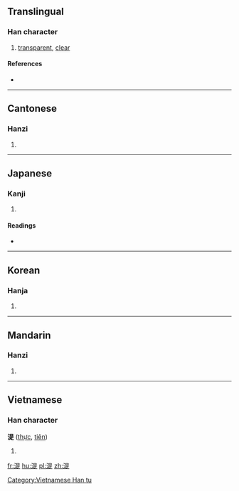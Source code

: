 ==Translingual==

===Han character===
{{Han char|rn=85|rad=水|as=09|sn=12|four=3618<sub>1</sub>|canj=水日一人 (EAMO)}}

# [[transparent]], [[clear]]

====References====
* {{Han ref|kx=0637.180|dkj=17847|dj=1044.130|hdz=31673.110|uh=6E5C|ud=28252|bh=DA41|bd=55873}}

----

==Cantonese==

===Hanzi===
{{yue-hanzi|jyut=|y=jik6}}

# {{defn|lang=yue|sort=水09}}

----

==Japanese==

===Kanji===
{{ja-kanji|grade=|rs=水09}}

# {{defn|lang=ja|sort=水09}}

====Readings====
* {{ja-readings|on=[[しょく]] (shoku), [[じき]] (jiki)|kun=[[きよい]] (kiyoi)}}

----

==Korean==

===Hanja===
{{ko-hanja|hangeul=식|eumhun=|rv=sik|mr=sik|y=sik}}

# {{defn|lang=ko|sort=水09}}

----

==Mandarin==

===Hanzi===
{{cmn-hanzi|pin=[[chēng]] ([[cheng1]]), [[shí]] ([[shi2]]), [[zhēn]] ([[zhen1]])|wg=ch'eng<sup>1</sup>, shih<sup>2</sup>, chen<sup>1</sup>}}

# {{defn|lang=cmn|sort=水09}}

----

==Vietnamese==

===Han character===
'''湜''' ([[thực]], [[tiên]])

# {{defn|vi}}

[[Category:Vietnamese Han tu]]

[[fr:湜]]
[[hu:湜]]
[[pl:湜]]
[[zh:湜]]